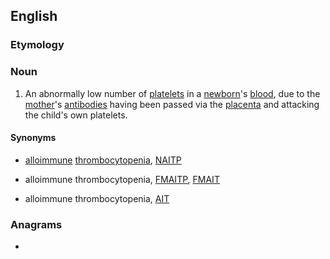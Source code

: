 {{also|nait|näit|naît}}
{{wikipedia|neonatal alloimmune thrombocytopenia}}
==English==

===Etymology===
{{abbreviation of|[[neonatal]] [[alloimmune]] [[thrombocytopenia]]|lang=en}}

===Noun===
{{en-noun|-}}

# {{lb|en|pathology}} An abnormally low number of [[platelets]] in a [[newborn]]'s [[blood]], due to the [[mother]]'s [[antibody|antibodies]] having been passed via the [[placenta]] and attacking the child's own platelets.

====Synonyms====
* {{l|en|neonatal}} [[alloimmune]] [[thrombocytopenia]], [[NAITP]]
* {{l|en|feto-maternal}} alloimmune thrombocytopenia, [[FMAITP]], [[FMAIT]]
* alloimmune thrombocytopenia, [[AIT]]

===Anagrams===
* {{anagrams|en|TINA|Tani|Tian|Tina|ain't|aniṭ|anti|anti-|tain|tian|tina}}